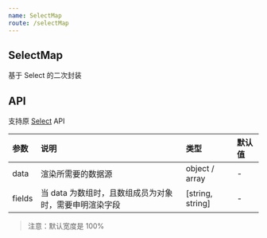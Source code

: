 ```yaml
---
name: SelectMap
route: /selectMap
---
```



## SelectMap

基于 Select 的二次封装

<Playground>
  <SelectMap data={{ key1: 'key1', key2: 'key2' }} />
  <SelectMap data={['key1', 'key2']} />
  <SelectMap data={[{ name: 'andy', value: 1 }, { name: 'sam', value: 2 }]} fields={['value', 'name']} />
</Playground>

## API

支持原 [Select](https://ant-design.gitee.io/components/select-cn/) API

|参数|说明|类型|默认值|
|:--|:--|:--|:--|
|data|渲染所需要的数据源|object / array|-|
|fields|当 data 为数组时，且数组成员为对象时，需要申明渲染字段|[string, string]|-|

> 注意：默认宽度是 100%